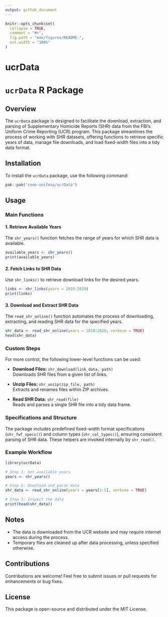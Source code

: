 ```yaml
---
output: github_document
---
```


<!-- README.md is generated from README.Rmd. Please edit that file -->

```r
knitr::opts_chunk$set(
  collapse = TRUE,
  comment = "#>",
  fig.path = "man/figures/README-",
  out.width = "100%"
)
```

# ucrData

<!-- badges: start -->
<!-- badges: end -->

# `ucrData` R Package

## Overview

The `ucrData` package is designed to facilitate the download, extraction, and parsing of Supplementary Homicide Reports (SHR) data from the FBI's Uniform Crime Reporting (UCR) program. This package streamlines the process of working with SHR datasets, offering functions to retrieve specific years of data, manage file downloads, and load fixed-width files into a tidy data format.

## Installation

To install the `ucrData` package, use the following command:

```R
pak::pak("ceoe-unifesp/ucrData")
```

## Usage

### Main Functions

#### 1. Retrieve Available Years
The `shr_years()` function fetches the range of years for which SHR data is available.

```R
available_years <- shr_years()
print(available_years)
```

#### 2. Fetch Links to SHR Data
Use `shr_links()` to retrieve download links for the desired years.

```R
links <- shr_links(years = 2010:2020)
print(links)
```

#### 3. Download and Extract SHR Data

The `read_shr_online()` function automates the process of downloading, extracting, and reading SHR data for the specified years.

```R
shr_data <- read_shr_online(years = 2010:2020, verbose = TRUE)
head(shr_data)
```

### Custom Steps

For more control, the following lower-level functions can be used:

- **Download Files:** `shr_download(link_data, path)`  
  Downloads SHR files from a given list of links.

- **Unzip Files:** `shr_unzip(zip_file, path)`  
  Extracts and renames files within ZIP archives.

- **Read SHR Data:** `shr_read(file)`  
  Reads and parses a single SHR file into a tidy data frame.

### Specifications and Structure

The package includes predefined fixed-width format specifications (`shr_fwf_specs()`) and column types (`shr_col_types()`), ensuring consistent parsing of SHR data. These helpers are invoked internally by `shr_read()`.

### Example Workflow

```R
library(ucrData)

# Step 1: Get available years
years <- shr_years()

# Step 2: Download and parse data
shr_data <- read_shr_online(years = years[1:5], verbose = TRUE)

# Step 3: Inspect the data
print(head(shr_data))
```

## Notes

- The data is downloaded from the UCR website and may require internet access during the process.
- Temporary files are cleaned up after data processing, unless specified otherwise.

## Contributions

Contributions are welcome! Feel free to submit issues or pull requests for enhancements or bug fixes.

## License

This package is open-source and distributed under the MIT License.
